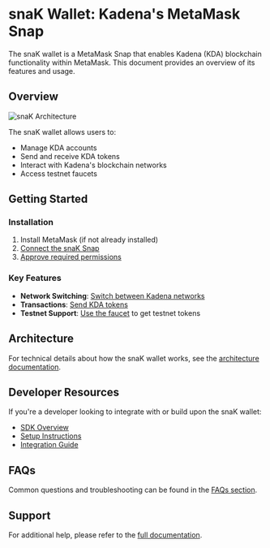 # snaK Wallet: Kadena's MetaMask Snap

The snaK wallet is a MetaMask Snap that enables Kadena (KDA) blockchain functionality within MetaMask. This document provides an overview of its features and usage.

## Overview

![snaK Architecture](images/snak-architecture.png)

The snaK wallet allows users to:
- Manage KDA accounts
- Send and receive KDA tokens
- Interact with Kadena's blockchain networks
- Access testnet faucets

## Getting Started

### Installation
1. Install MetaMask (if not already installed)
2. [Connect the snaK Snap](user-guide/connect.md)
3. [Approve required permissions](user-guide/approve-permissions.md)

### Key Features
- **Network Switching**: [Switch between Kadena networks](user-guide/switch-network.md)
- **Transactions**: [Send KDA tokens](user-guide/send-kda.md)
- **Testnet Support**: [Use the faucet](user-guide/faucet.md) to get testnet tokens

## Architecture

For technical details about how the snaK wallet works, see the [architecture documentation](architecture.md).

## Developer Resources

If you're a developer looking to integrate with or build upon the snaK wallet:
- [SDK Overview](sdk.md)
- [Setup Instructions](sdk/setup-project.md)
- [Integration Guide](sdk/integrate-snap.md)

## FAQs

Common questions and troubleshooting can be found in the [FAQs section](faqs.md).

## Support

For additional help, please refer to the [full documentation](SUMMARY.md).
